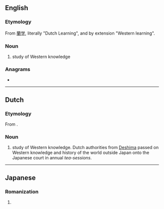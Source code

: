 ==English==
{{wikipedia}}

===Etymology===
From {{etyl|ja|en}} [[蘭学]], literally "Dutch Learning", and by extension "Western learning".

===Noun===
{{en-noun|-}}

# {{label|en|historical}} study of Western knowledge

===Anagrams===
* {{l|en|gaku-ran}}

----

==Dutch==

===Etymology===
From {{der|nl|ja|蘭学|lit=Dutch learning}}.

===Noun===
{{nl-noun||-|-}}

# {{label|nl|historical}} study of Western knowledge. Dutch authorities from [[w:Deshima|Deshima]] passed on Western knowledge and history of the world outside Japan onto the Japanese court in annual ''tea-sessions''.

----

==Japanese==

===Romanization===
{{ja-romaji}}

# {{ja-romanization of|らんがく}}